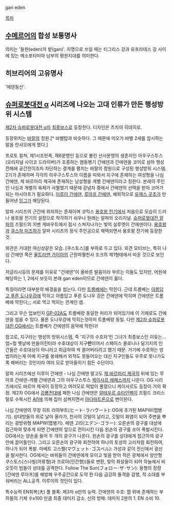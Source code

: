 gan eden

[[목차]]
== [[수메르]]어의 합성 보통명사 ==
의미는 '들판(eden)의 밭(gan)'. 지명으로 쓰일 때는 티그리스 강과 유프라테스 강 사이에 있는 메소포타미아 남부의 평원지대를 의미한다.

== 히브리어의 고유명사 ==
'에덴동산'.

== [[슈퍼로봇대전 α]] 시리즈에 나오는 고대 인류가 만든 행성방위 시스템 ==
{{{#!html
<iframe width="560" height="315" src="http://www.youtube.com/embed/SJ5dkkSQO6Y" frameborder="0" allowfullscreen></iframe>
}}}
[[제2차 슈퍼로봇대전 α]]의 [[최종보스]]로 등장한다. 디자인은 츠치야 히데히로.

등장위치는 [[바랄]]의 정원.[* 바벨탑과 비슷하다. 그 때문에 미오가 바벨 2세를 암시하는 말을 란샤오에게 했다.]

프로토 컬쳐, 제1시조민족, 제6문명인 등으로 불린 선사문명의 생존자인 아우구스투스(오리지널 사이코 드라이버)가 조종하는 염동병기 간에덴과 간에덴을 코어로 삼아 행성 전체에 공간전이조차 차단하는 결계를 펼치는 바랄의 정원으로 구성된 행성방위 시스템. 2기가 존재하며 각각의 아우구스투스의 이름을 따와서 지구에 존재하는 여성형을 나심 간에덴, 제 바르마리 제국에 존재하는 남성형을 게벨 간에덴이라고 칭한다. 본래의 주인인 나심과 게벨의 육체가 사멸했기 때문에 강념자 중에서 간에덴의 선택을 받아 코어가 되는 마시아프가 필요하다. [[이루이 간에덴]], [[루아프 간에덴]], 예외적으로 [[유제스 곳초]]가 만들어낸 [[잉그]]가 해당된다.

알파 시리즈의 근간에 위치하는 존재이며 코믹스 [[용호왕 전기]]에서 처음으로 모습이 드러나 용호왕 전기의 설정으로 착각하기 쉬우나 원래는 알파의 오리지널. [[슈퍼로봇대전 알파]]의 즈필드의 지벤 게바우트에서 잠시 스쳐지나가는 빛의 실루엣이 간에덴이다. [[용호왕]]과 [[쿠스하 미즈하]]가 알파 시리즈의 정식 주인공으로 채택되면서 용호왕 전기에 등장한 것.

외관은 거대한 여신상같은 모습. [쿠스토스]를 부하로 두고 있다. 외견 모티브는, 특히 나심 간에덴 쪽은 [[울트라맨 가이아]]의 근원파멸천사 조크의 제1형태에서 따온 것으로 보인다.

저글리시등의 문제를 이유로 "건에덴"이 올바른 발음이라 부르는 이들도 있지만, 어원에 해당하는 1, 2에서 보듯이 본래 gan eden이므로 간에덴이 옳다.

특징이라면 대부분의 배경음을 씹는다. 다만 [[트롬베]]에는 막힌다. 근데 트롬베는 [[아름답고 푸른 도나우강]]에 막히고 아름답고 푸른 도나우 강은 간에덴에 막히며 간에덴은 트롬베에 막힌다;;; 서로 먹고 먹히는 관계인 셈.

그리고 무슨 업보인지 [[GP-02A]]도 트롬베랑 동일한 처리가 되어있기에 이 기체로도 간에덴을 씹을 수 있다. 물론 도나우강에 막히는것마저 트롬베랑 동일. 다만 [[제2차 슈퍼로봇대전 OG]]에서는 트롬베가 간에덴의 음악에 막힌다!

참고로, 지구라는 행성의 방위시스템, 즉 '지구의 수호자'인 그녀가 최종보스인 이유는...엄~청 옛날에 만들어진터라 수호대상이 지구'''만'''이어서 스페이스 콜로니나 달기지의 인간들은 수호대상이 아니라고 취급하여 싹 쓸어버리려고 했기 때문. 거기에 수호하는 방법이라는게 아예 지구를 봉쇄해서 외적도 못들어오는 대신 지구인들도 우주로 못나가도록 해버리는 것인지라 여러 모로 받아들이기 힘든 수단이다.

알파 시리즈에선 이루이 간에덴 - 나심 간에덴 말고도 [[제 바르마리 제국]]의 뒤에 있는 루아프 간에덴-게벨 간에덴과 그의 아우구스투스 [[케이사르 에페스]]까지 나온다. OG 시리즈에서도 바르마 제국이 등장하고 여러모로 떡밥이 풀렸으니 케이사르도 등장이 거의 확정.
제2차 OG에서 [[강룡전대]]에 패한 나심 간에덴은 [[알테우르 슈타인벡]]이 즈필드 크리스탈로 수복시킨 [[AI1]]에 의해 집어 삼켜지면서 [[아다마트론]]으로 변이된다.

나심 간에덴의 무장
히트 라하부트(ヒート･ラハヴート): OG에 추가된 MAPW(맵병기). 상대방들의 위로 날아 올라가, 천사의 깃털이 날리고, 깃털이 화염이 되어 주변을 뿌리는 광방위형 MAPW(맵병기).
에덴 고라(エデン･ゴラー): 오른손의 광구를 대상에 접근하여 맞추게 되면 간에덴의 앞으로 전이시킨 다음 왼손의 광구를 쏘아 폭발시킨다. OG에서는 양손을 들어 두 개의 광구가 나온다. 왼손의 광구를 상대에게 접근하여 광구 안에 끌어들인다. 그리고 오른손의 광구와 회전하여 하나의 토성의 고리처럼 회전하여, 하나가 되어 폭발.
마베트 고스펠(マヴェット･ゴスペル): 가성과 같이 전신에서 광선을 발사한다. OG에서는 바위들이 간에덴에게 모이고 빛을 받아 작은 광체에서 양산형 쿠스토스(스나빌(어류형)과 즈로아(인간형))들로 변환, 빛의 화살들이 되어 하늘에서 비 오듯이 빔들이 상대를 공격한다.
Follow The Sun(フォロー･ザ･サン): 용형의 정령 [간에덴 루아프]를 해방해 우주공간으로 도약 한 다음 급강하 돌격을 감행, 적 소대를 부숴버리는 ALL공격. 이루이의 컷인이 있다.

특수능력
EN회복(大)
풀 블록: 제3차 α만의 능력.
간에덴의 수호: 맵 위에 존재하는 부하들의 기체 수x100 만큼 최종 데미지 감소.
신의 방패: 데미지 2분의 1. EN 소비 10.
